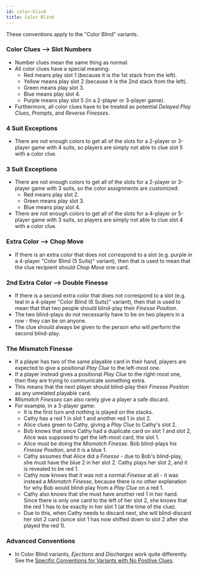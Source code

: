 ```yaml
---
id: color-blind
title: Color Blind
---
```


These conventions apply to the "Color Blind" variants.

### Color Clues --> Slot Numbers

- Number clues mean the same thing as normal.
- All color clues have a special meaning:
  - Red means play slot 1 (because it is the 1st stack from the left).
  - Yellow means play slot 2 (because it is the 2nd stack from the left).
  - Green means play slot 3.
  - Blue means play slot 4.
  - Purple means play slot 5 (in a 2-player or 3-player game).
- Furthermore, all color clues have to be treated as potential _Delayed Play Clues_, _Prompts_, and _Reverse Finesses_.

### 4 Suit Exceptions

- There are not enough colors to get all of the slots for a 2-player or 3-player game with 4 suits, so players are simply not able to clue slot 5 with a color clue.

### 3 Suit Exceptions

- There are not enough colors to get all of the slots for a 2-player or 3-player game with 3 suits, so the color assignments are customized:
  - Red means play slot 2.
  - Green means play slot 3.
  - Blue means play slot 4.
- There are not enough colors to get all of the slots for a 4-player or 5-player game with 3 suits, so players are simply not able to clue slot 4 with a color clue.

### Extra Color --> Chop Move

- If there is an extra color that does not correspond to a slot (e.g. purple in a 4-player "Color Blind (5 Suits)" variant), then that is used to mean that the clue recipient should _Chop Move_ one card.

### 2nd Extra Color --> Double Finesse

- If there is a second extra color that does not correspond to a slot (e.g. teal in a 4-player "Color Blind (6 Suits)" variant), then that is used to mean that that two people should blind-play their _Finesse Position_.
- The two blind-plays do not necessarily have to be on two players in a row - they can be on anyone.
- The clue should always be given to the person who will perform the second blind-play.

### The Mismatch Finesse

- If a player has two of the same playable card in their hand, players are expected to give a positional _Play Clue_ to the left-most one.
- If a player instead gives a positional _Play Clue_ to the right-most one, then they are trying to communicate something extra.
- This means that the next player should blind-play their _Finesse Position_ as any unrelated playable card.
- _Mismatch Finesses_ can also rarely give a player a safe discard.
- For example, in a 3-player game:
  - It is the first turn and nothing is played on the stacks.
  - Cathy has a red 1 in slot 1 and another red 1 in slot 2.
  - Alice clues green to Cathy, giving a _Play Clue_ to Cathy's slot 2.
  - Bob knows that since Cathy had a duplicate card on slot 1 and slot 2, Alice was supposed to get the left-most card, the slot 1.
  - Alice must be doing the _Mismatch Finesse_. Bob blind-plays his _Finesse Position_, and it is a blue 1.
  - Cathy assumes that Alice did a _Finesse_ - due to Bob's blind-play, she must have the blue 2 in her slot 2. Cathy plays her slot 2, and it is revealed to be red 1.
  - Cathy now knows that it was not a normal _Finesse_ at all - it was instead a _Mismatch Finesse_, because there is no other explanation for why Bob would blind-play from a _Play Clue_ on a red 1.
  - Cathy also knows that she must have another red 1 in her hand. Since there is only one card to the left of her slot 2, she knows that the red 1 has to be exactly in her slot 1 (at the time of the clue).
  - Due to this, when Cathy needs to discard next, she will blind-discard her slot 2 card (since slot 1 has now shifted down to slot 2 after she played the red 1).

### Advanced Conventions

- In Color Blind variants, _Ejections_ and _Discharges_ work quite differently. See the [Specific Conventions for Variants with No Positive Clues](no-positive-clues.mdx).
